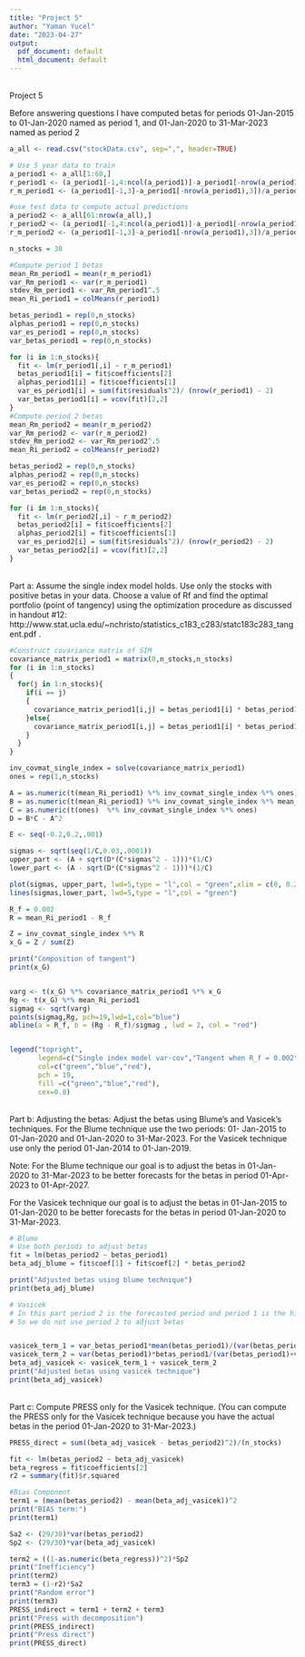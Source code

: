 ---
title: "Project 5"
author: "Yaman Yucel"
date: "2023-04-27"
output:
  pdf_document: default
  html_document: default
---
<br>
Project 5

Before answering questions I have computed betas for periods 01-Jan-2015 to 01-Jan-2020 named as period 1, and 01-Jan-2020 to 31-Mar-2023 named as period 2
<br>
```{r}
a_all <- read.csv("stockData.csv", sep=",", header=TRUE) 

# Use 5 year data to train 
a_period1 <- a_all[1:60,] 
r_period1 <- (a_period1[-1,4:ncol(a_period1)]-a_period1[-nrow(a_period1),4:ncol(a_period1)])/a_period1[-nrow(a_period1),4:ncol(a_period1)] # return of stocks
r_m_period1 <- (a_period1[-1,3]-a_period1[-nrow(a_period1),3])/a_period1[-nrow(a_period1),3] # return of market

#use test data to compute actual predictions
a_period2 <- a_all[61:nrow(a_all),]
r_period2 <- (a_period1[-1,4:ncol(a_period1)]-a_period1[-nrow(a_period1),4:ncol(a_period1)])/a_period1[-nrow(a_period1),4:ncol(a_period1)] # return of stocks
r_m_period2 <- (a_period1[-1,3]-a_period1[-nrow(a_period1),3])/a_period1[-nrow(a_period1),3] # return of market

n_stocks = 30

#Compute period 1 betas
mean_Rm_period1 = mean(r_m_period1)
var_Rm_period1 <- var(r_m_period1)
stdev_Rm_period1 <- var_Rm_period1^.5
mean_Ri_period1 = colMeans(r_period1)

betas_period1 = rep(0,n_stocks)
alphas_period1 = rep(0,n_stocks)
var_es_period1 = rep(0,n_stocks)
var_betas_period1 = rep(0,n_stocks)

for (i in 1:n_stocks){
  fit <- lm(r_period1[,i] ~ r_m_period1)
  betas_period1[i] = fit$coefficients[2]
  alphas_period1[i] = fit$coefficients[1]
  var_es_period1[i] = sum(fit$residuals^2)/ (nrow(r_period1) - 2)
  var_betas_period1[i] = vcov(fit)[2,2]
}
#Compute period 2 betas
mean_Rm_period2 = mean(r_m_period2)
var_Rm_period2 <- var(r_m_period2)
stdev_Rm_period2 <- var_Rm_period2^.5
mean_Ri_period2 = colMeans(r_period2)

betas_period2 = rep(0,n_stocks)
alphas_period2 = rep(0,n_stocks)
var_es_period2 = rep(0,n_stocks)
var_betas_period2 = rep(0,n_stocks)

for (i in 1:n_stocks){
  fit <- lm(r_period2[,i] ~ r_m_period2)
  betas_period2[i] = fit$coefficients[2]
  alphas_period2[i] = fit$coefficients[1]
  var_es_period2[i] = sum(fit$residuals^2)/ (nrow(r_period2) - 2)
  var_betas_period2[i] = vcov(fit)[2,2]
}

```
<br>
Part a: 
Assume the single index model holds. Use only the stocks with positive betas in your data. Choose a value
of Rf and find the optimal portfolio (point of tangency) using the optimization procedure as discussed in
handout #12: http://www.stat.ucla.edu/~nchristo/statistics_c183_c283/statc183c283_tangent.pdf .
<br>
```{r}
#Construct covariance matrix of SIM 
covariance_matrix_period1 = matrix(0,n_stocks,n_stocks)
for (i in 1:n_stocks)
{
  for(j in 1:n_stocks){
    if(i == j)
    {
      covariance_matrix_period1[i,j] = betas_period1[i] * betas_period1[i] * var_Rm_period1 + var_es_period1[i]
    }else{
      covariance_matrix_period1[i,j] = betas_period1[i] * betas_period1[j] * var_Rm_period1
    }
  }
}

inv_covmat_single_index = solve(covariance_matrix_period1)
ones = rep(1,n_stocks)

A = as.numeric(t(mean_Ri_period1) %*% inv_covmat_single_index %*% ones) 
B = as.numeric(t(mean_Ri_period1) %*% inv_covmat_single_index %*% mean_Ri_period1) 
C = as.numeric(t(ones)  %*% inv_covmat_single_index %*% ones) 
D = B*C - A^2

E <- seq(-0.2,0.2,.001)

sigmas <- sqrt(seq(1/C,0.03,.0001)) 
upper_part <- (A + sqrt(D*(C*sigmas^2 - 1)))*(1/C) 
lower_part <- (A - sqrt(D*(C*sigmas^2 - 1)))*(1/C) 

plot(sigmas, upper_part, lwd=5,type = "l",col = "green",xlim = c(0, 0.2), ylim= c(-0.2,0.2)) 
lines(sigmas,lower_part, lwd=5,type = "l",col = "green")

R_f = 0.002
R = mean_Ri_period1 - R_f

Z = inv_covmat_single_index %*% R
x_G = Z / sum(Z)

print("Composition of tangent")
print(x_G)


varg <- t(x_G) %*% covariance_matrix_period1 %*% x_G 
Rg <- t(x_G) %*% mean_Ri_period1 
sigmag <- sqrt(varg)
points(sigmag,Rg, pch=19,lwd=1,col="blue")
abline(a = R_f, b = (Rg - R_f)/sigmag , lwd = 2, col = "red")


legend("topright", 
       legend=c("Single index model var-cov","Tangent when R_f = 0.002", "CAL when R_f = 0.002"),
       col=c("green","blue","red"),
       pch = 19,
       fill =c("green","blue","red"),
       cex=0.8)

```
<br>
Part b: Adjusting the betas:
Adjust the betas using Blume’s and Vasicek’s techniques. For the Blume technique use the two periods: 01-
Jan-2015 to 01-Jan-2020 and 01-Jan-2020 to 31-Mar-2023. For the Vasicek technique use only the period
01-Jan-2014 to 01-Jan-2019.

Note:
For the Blume technique our goal is to adjust the betas in 01-Jan-2020 to 31-Mar-2023 to be better forecasts
for the betas in period 01-Apr-2023 to 01-Apr-2027.

For the Vasicek technique our goal is to adjust the betas in 01-Jan-2015 to 01-Jan-2020 to be better forecasts
for the betas in period 01-Jan-2020 to 31-Mar-2023.
<br>
```{r}
# Blume 
# Use both periods to adjust betas
fit = lm(betas_period2 ~ betas_period1)
beta_adj_blume = fit$coef[1] + fit$coef[2] * betas_period2

print("Adjusted betas using blume technique")
print(beta_adj_blume)

# Vasicek
# In this part period 2 is the forecasted period and period 1 is the historical period
# So we do not use period 2 to adjust betas


vasicek_term_1 = var_betas_period1*mean(betas_period1)/(var(betas_period1)+var_betas_period1)
vasicek_term_2 = var(betas_period1)*betas_period1/(var(betas_period1)+var_betas_period1)
beta_adj_vasicek <- vasicek_term_1 + vasicek_term_2
print("Adjusted betas using vasicek technique")
print(beta_adj_vasicek)
```
<br>
Part c: Compute PRESS only for the Vasicek technique. (You can compute the PRESS only for the Vasicek technique
because you have the actual betas in the period 01-Jan-2020 to 31-Mar-2023.)
<br>
```{r}
PRESS_direct = sum((beta_adj_vasicek - betas_period2)^2)/(n_stocks)

fit <- lm(betas_period2 ~ beta_adj_vasicek)
beta_regress = fit$coefficients[2]
r2 = summary(fit)$r.squared

#Bias Component
term1 = (mean(betas_period2) - mean(beta_adj_vasicek))^2
print("BIAS term:")
print(term1)

Sa2 <- (29/30)*var(betas_period2)
Sp2 <- (29/30)*var(beta_adj_vasicek)

term2 = ((1-as.numeric(beta_regress))^2)*Sp2
print("Inefficiency")
print(term2)
term3 = (1-r2)*Sa2
print("Random error")
print(term3)
PRESS_indirect = term1 + term2 + term3
print("Press with decomposition")
print(PRESS_indirect)
print("Press direct")
print(PRESS_direct)
```